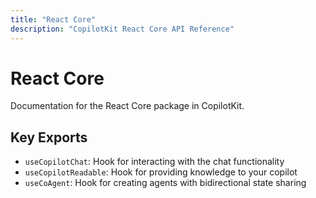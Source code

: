 ```yaml
---
title: "React Core"
description: "CopilotKit React Core API Reference"
---
```


# React Core

Documentation for the React Core package in CopilotKit.

## Key Exports

- `useCopilotChat`: Hook for interacting with the chat functionality
- `useCopilotReadable`: Hook for providing knowledge to your copilot
- `useCoAgent`: Hook for creating agents with bidirectional state sharing
